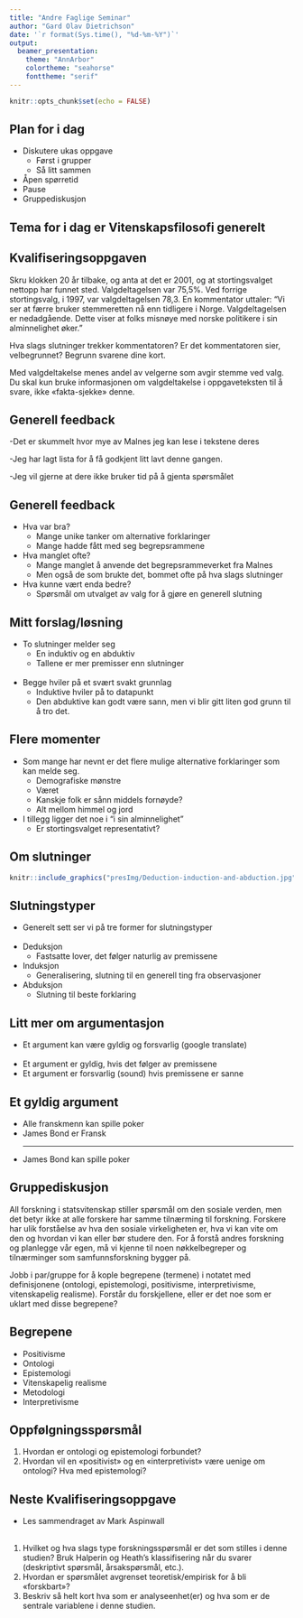 ```yaml
---
title: "Andre Faglige Seminar"
author: "Gard Olav Dietrichson"
date: '`r format(Sys.time(), "%d-%m-%Y")`'
output: 
  beamer_presentation:
    theme: "AnnArbor"
    colortheme: "seahorse"
    fonttheme: "serif"
---
```


```r
knitr::opts_chunk$set(echo = FALSE)
```
## Plan for i dag

- Diskutere ukas oppgave
  - Først i grupper
  - Så litt sammen
- Åpen spørretid
- Pause
- Gruppediskusjon

## Tema for i dag er Vitenskapsfilosofi generelt

## Kvalifiseringsoppgaven

Skru klokken 20 år tilbake, og anta at det er 2001, og at stortingsvalget nettopp har funnet sted. Valgdeltagelsen var 75,5%. Ved forrige stortingsvalg, i 1997, var valgdeltagelsen 78,3. En kommentator uttaler: "Vi ser at færre bruker stemmeretten nå enn tidligere i Norge. Valgdeltagelsen er nedadgående. Dette viser at folks misnøye med norske politikere i sin alminnelighet øker."

Hva slags slutninger trekker kommentatoren? Er det kommentatoren sier, velbegrunnet? Begrunn svarene dine kort.

Med valgdeltakelse menes andel av velgerne som avgir stemme ved valg. Du skal kun bruke informasjonen om valgdeltakelse i oppgaveteksten til å svare, ikke «fakta-sjekke» denne.

## Generell feedback 

-Det er skummelt hvor mye av Malnes jeg kan lese i tekstene deres

-Jeg har lagt lista for å få godkjent litt lavt denne gangen.

-Jeg vil gjerne at dere ikke bruker tid på å gjenta spørsmålet

## Generell feedback

- Hva var bra?
  - Mange unike tanker om alternative forklaringer
  - Mange hadde fått med seg begrepsrammene 
- Hva manglet ofte?
  - Mange manglet å anvende det begrepsrammeverket fra Malnes
  - Men også de som brukte det, bommet ofte på hva slags slutninger
- Hva kunne vært enda bedre?
  - Spørsmål om utvalget av valg for å gjøre en generell slutning

## Mitt forslag/løsning

- To slutninger melder seg
  - En induktiv og en abduktiv
  - Tallene er mer premisser enn slutninger
<br> <br>
- Begge hviler på et svært svakt grunnlag
  - Induktive hviler på to datapunkt
  - Den abduktive kan godt være sann, men vi blir gitt liten god grunn til å tro det.

## Flere momenter

- Som mange har nevnt er det flere mulige alternative forklaringer som kan melde seg. 
  - Demografiske mønstre
  - Været
  - Kanskje folk er sånn middels fornøyde?
  - Alt mellom himmel og jord
- I tillegg ligger det noe i "i sin alminnelighet"
  - Er stortingsvalget representativt?
  
## Om slutninger

```r
knitr::include_graphics("presImg/Deduction-induction-and-abduction.jpg")
```

## Slutningstyper 

- Generelt sett ser vi på tre former for slutningstyper
<br> <br>
- Deduksjon
  - Fastsatte lover, det følger naturlig av premissene
- Induksjon
  - Generalisering, slutning til en generell ting fra observasjoner
- Abduksjon
  - Slutning til beste forklaring

## Litt mer om argumentasjon

- Et argument kan være gyldig og forsvarlig (google translate)
<br> <br>
- Et argument er gyldig, hvis det følger av premissene
- Et argument er forsvarlig (sound) hvis premissene er sanne

## Et gyldig argument

- Alle franskmenn kan spille poker &nbsp;&nbsp;&nbsp;&nbsp;&nbsp;&nbsp;&nbsp;&nbsp;&nbsp;&nbsp;&nbsp;&nbsp;&nbsp;&nbsp;
- James Bond er Fransk
<hr>
- James Bond kan spille poker

## Gruppediskusjon

All forskning i statsvitenskap stiller spørsmål om den sosiale verden, men det betyr ikke at alle forskere har samme tilnærming til forskning. Forskere har ulik forståelse av hva den sosiale virkeligheten er, hva vi kan vite om den og hvordan vi kan eller bør studere den. For å forstå andres forskning og planlegge vår egen, må vi kjenne til noen nøkkelbegreper og tilnærminger som samfunnsforskning bygger på.

Jobb i par/gruppe for å kople begrepene (termene) i notatet med definisjonene (ontologi, epistemologi, positivisme, interpretivisme, vitenskapelig realisme). Forstår du forskjellene, eller er det noe som er uklart med disse begrepene?

## Begrepene

- Positivisme
- Ontologi
- Epistemologi
- Vitenskapelig realisme
- Metodologi
- Interpretivisme

## Oppfølgningsspørsmål

1. Hvordan er ontologi og epistemologi forbundet?
2. Hvordan vil en «positivist» og en «interpretivist» være uenige om ontologi? Hva med epistemologi?

## Neste Kvalifiseringsoppgave

- Les sammendraget av Mark Aspinwall
<br> <br>
1. Hvilket og hva slags type forskningsspørsmål er det som stilles i denne studien? Bruk Halperin og Heath’s klassifisering når du svarer (deskriptivt spørsmål, årsakspørsmål, etc.).
2. Hvordan er spørsmålet avgrenset teoretisk/empirisk for å bli «forskbart»?
3. Beskriv så helt kort hva som er analyseenhet(er) og hva som er de sentrale variablene i denne studien.

